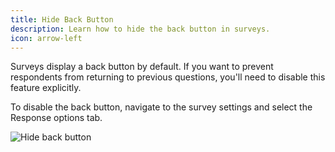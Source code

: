 ```yaml
---
title: Hide Back Button
description: Learn how to hide the back button in surveys.
icon: arrow-left
---
```


Surveys display a back button by default. If you want to prevent respondents from returning to previous questions, you'll need to disable this feature explicitly.

To disable the back button, navigate to the survey settings and select the Response options tab.

![Hide back button](/images/xm-and-surveys/surveys/general-features/hide-back-button/hide-back-button.webp)
